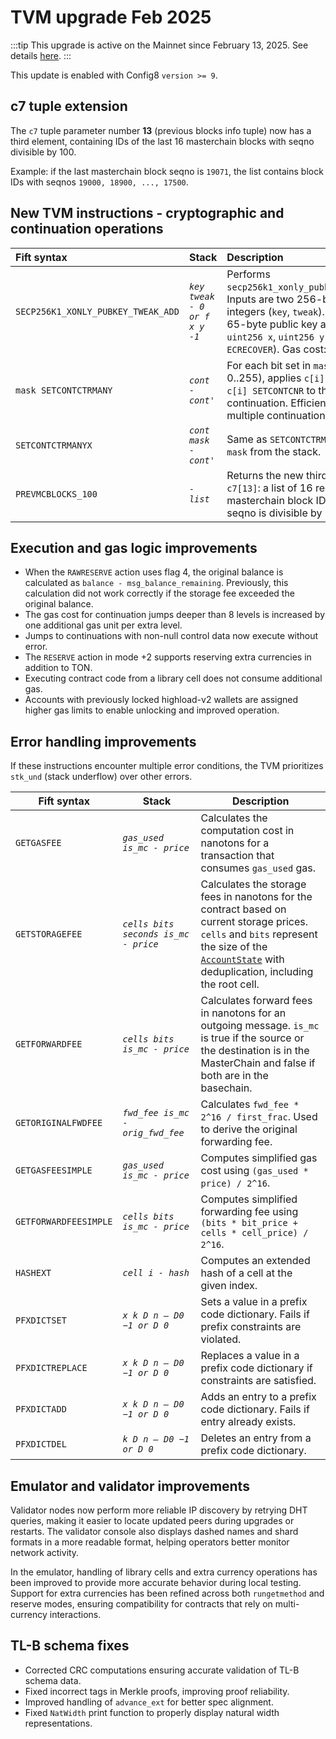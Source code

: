 
# TVM upgrade Feb 2025

:::tip
This upgrade is active on the Mainnet since February 13, 2025. See details [here](https://t.me/tonstatus/153).
:::

This update is enabled with Config8 `version >= 9`.

## c7 tuple extension

The `c7` tuple parameter number **13** (previous blocks info tuple) now has a third element, containing IDs of the last 16 masterchain blocks with seqno divisible by 100.

Example: if the last masterchain block seqno is `19071`, the list contains block IDs with seqnos `19000, 18900, ..., 17500`.

## New TVM instructions - cryptographic and continuation operations

| Fift syntax                        | Stack                         | Description                                                                                                                                                                                                           |
| :--------------------------------- | :---------------------------- | :-------------------------------------------------------------------------------------------------------------------------------------------------------------------------------------------------------------------- |
| `SECP256K1_XONLY_PUBKEY_TWEAK_ADD` | *`key tweak - 0 or f x y -1`* | Performs `secp256k1_xonly_pubkey_tweak_add`. Inputs are two 256-bit unsigned integers (`key`, `tweak`). Returns a 65-byte public key as `uint8 f`, `uint256 x`, `uint256 y` (similar to `ECRECOVER`). Gas cost: 1276. |
| `mask SETCONTCTRMANY`              | *`cont - cont'`*              | For each bit set in `mask` (range 0..255), applies `c[i] PUSHCTR SWAP c[i] SETCONTCNR` to the continuation. Efficiently updates multiple continuations.                                                               |
| `SETCONTCTRMANYX`                  | *`cont mask - cont'`*         | Same as `SETCONTCTRMANY`, but reads `mask` from the stack.                                                                                                                                                            |
| `PREVMCBLOCKS_100`                 | *`- list`*                    | Returns the new third element in `c7[13]`: a list of 16 recent masterchain block IDs (where seqno is divisible by 100).                                                                                               |

## Execution and gas logic improvements

* When the `RAWRESERVE` action uses flag 4, the original balance is calculated as `balance - msg_balance_remaining`. Previously, this calculation did not work correctly if the storage fee exceeded the original balance.
* The gas cost for continuation jumps deeper than 8 levels is increased by one additional gas unit per extra level.
* Jumps to continuations with non-null control data now execute without error.
* The `RESERVE` action in mode +2 supports reserving extra currencies in addition to TON.
* Executing contract code from a library cell does not consume additional gas.
* Accounts with previously locked highload-v2 wallets are assigned higher gas limits to enable unlocking and improved operation.

## Error handling improvements

If these instructions encounter multiple error conditions, the TVM prioritizes `stk_und` (stack underflow) over other errors.

| Fift syntax           | Stack                                | Description                                                                                                                                                                                                                                                                                                           |
| --------------------- | ------------------------------------ | --------------------------------------------------------------------------------------------------------------------------------------------------------------------------------------------------------------------------------------------------------------------------------------------------------------------- |
| `GETGASFEE`           | *`gas_used is_mc - price`*           | Calculates the computation cost in nanotons for a transaction that consumes `gas_used` gas.                                                                                                                                                                                                                           |
| `GETSTORAGEFEE`       | *`cells bits seconds is_mc - price`* | Calculates the storage fees in nanotons for the contract based on current storage prices. `cells` and `bits` represent the size of the [`AccountState`](https://github.com/ton-blockchain/ton/blob/8a9ff339927b22b72819c5125428b70c406da631/crypto/block/block.tlb#L247) with deduplication, including the root cell. |
| `GETFORWARDFEE`       | *`cells bits is_mc - price`*         | Calculates forward fees in nanotons for an outgoing message. `is_mc` is true if the source or the destination is in the MasterChain and false if both are in the basechain.                                                                                                                                           |
| `GETORIGINALFWDFEE`   | *`fwd_fee is_mc - orig_fwd_fee`*     | Calculates `fwd_fee * 2^16 / first_frac`. Used to derive the original forwarding fee.                                                                                                                                                                                                                                 |
| `GETGASFEESIMPLE`     | *`gas_used is_mc - price`*           | Computes simplified gas cost using `(gas_used * price) / 2^16`.                                                                                                                                                                                                                                                       |
| `GETFORWARDFEESIMPLE` | *`cells bits is_mc - price`*         | Computes simplified forwarding fee using `(bits * bit_price + cells * cell_price) / 2^16`.                                                                                                                                                                                                                            |
| `HASHEXT`             | *`cell i - hash`*                    | Computes an extended hash of a cell at the given index.                                                                                                                                                                                                                                                               |
| `PFXDICTSET`          | *`x k D n – D0 −1 or D 0`*           | Sets a value in a prefix code dictionary. Fails if prefix constraints are violated.                                                                                                                                                                                                                                   |
| `PFXDICTREPLACE`      | *`x k D n – D0 −1 or D 0`*           | Replaces a value in a prefix code dictionary if constraints are satisfied.                                                                                                                                                                                                                                            |
| `PFXDICTADD`          | *`x k D n – D0 −1 or D 0`*           | Adds an entry to a prefix code dictionary. Fails if entry already exists.                                                                                                                                                                                                                                             |
| `PFXDICTDEL`          | *`k D n – D0 −1 or D 0`*             | Deletes an entry from a prefix code dictionary.                                                                                                                                                                                                                                                                       |

## Emulator and validator improvements

Validator nodes now perform more reliable IP discovery by retrying DHT queries, making it easier to locate updated peers during upgrades or restarts. The validator console also displays dashed names and shard formats in a more readable format, helping operators better monitor network activity.

In the emulator, handling of library cells and extra currency operations has been improved to provide more accurate behavior during local testing. Support for extra currencies has been refined across both `rungetmethod` and reserve modes, ensuring compatibility for contracts that rely on multi-currency interactions.

## TL-B schema fixes

* Corrected CRC computations ensuring accurate validation of TL-B schema data.
* Fixed incorrect tags in Merkle proofs, improving proof reliability.
* Improved handling of `advance_ext` for better spec alignment.
* Fixed `NatWidth` print function to properly display natural width representations.

<Feedback />
